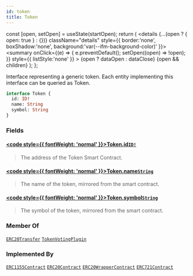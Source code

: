 ```yaml
---
id: token
title: Token
---
```









  const [open, setOpen] = useState(startOpen);
  return (
    <details {...(open ? { open: true } : {})} className="details" style={{ border:'none', boxShadow:'none', background:'var(--ifm-background-color)' }}>
      <summary
        onClick={(e) => {
          e.preventDefault();
          setOpen((open) => !open);
        }}
        style={{ listStyle:'none' }}
      >
      {open ? dataOpen : dataClose}
      </summary>
      {open && children}
    </details>
  );
};








Interface representing a generic token. Each entity implementing this interface can be queried as Token.


```graphql
interface Token {
  id: ID!
  name: String
  symbol: String
}
```




### Fields

#### [<code style={{ fontWeight: 'normal' }}>Token.<b>id</b></code>](#)<Bullet />[`ID!`](/docs/next/subgraph/reference-guide/scalars/id) <Badge class="badge badge--secondary" text="non-null"/> <Badge class="badge badge--secondary" text="scalar"/> 
> 
> 
>  The address of the Token Smart Contract. 
> 

#### [<code style={{ fontWeight: 'normal' }}>Token.<b>name</b></code>](#)<Bullet />[`String`](/docs/next/subgraph/reference-guide/scalars/string) <Badge class="badge badge--secondary" text="scalar"/> 
> 
> 
>  The name of the token, mirrored from the smart contract. 
> 

#### [<code style={{ fontWeight: 'normal' }}>Token.<b>symbol</b></code>](#)<Bullet />[`String`](/docs/next/subgraph/reference-guide/scalars/string) <Badge class="badge badge--secondary" text="scalar"/> 
> 
> 
>  The symbol of the token, mirrored from the smart contract. 
> 





### Member Of

[`ERC20Transfer`](/docs/next/subgraph/reference-guide/objects/erc20-transfer)  <Badge class="badge badge--secondary" text="object"/><Bullet />[`TokenVotingPlugin`](/docs/next/subgraph/reference-guide/objects/token-voting-plugin)  <Badge class="badge badge--secondary" text="object"/>

### Implemented By

[`ERC1155Contract`](/docs/next/subgraph/reference-guide/objects/erc1155-contract)  <Badge class="badge badge--secondary" text="object"/><Bullet />[`ERC20Contract`](/docs/next/subgraph/reference-guide/objects/erc20-contract)  <Badge class="badge badge--secondary" text="object"/><Bullet />[`ERC20WrapperContract`](/docs/next/subgraph/reference-guide/objects/erc20-wrapper-contract)  <Badge class="badge badge--secondary" text="object"/><Bullet />[`ERC721Contract`](/docs/next/subgraph/reference-guide/objects/erc721-contract)  <Badge class="badge badge--secondary" text="object"/>

